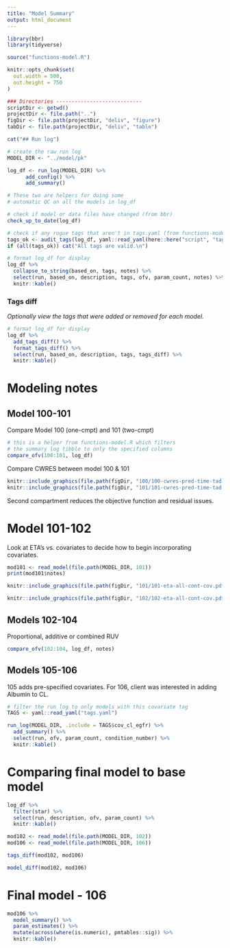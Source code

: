 ```yaml
---
title: "Model Summary"
output: html_document
---
```


```r
library(bbr)
library(tidyverse)

source("functions-model.R")

knitr::opts_chunk$set(
  out.width = 500, 
  out.height = 750
)
```

```r
### Directories ----------------------------
scriptDir <- getwd()
projectDir <- file.path("..")
figDir <- file.path(projectDir, "deliv", "figure")
tabDir <- file.path(projectDir, "deliv", "table")
```

```r
cat("## Run log")
```

```r
# create the raw run log
MODEL_DIR <- "../model/pk"

log_df <- run_log(MODEL_DIR) %>% 
      add_config() %>%
      add_summary()
```

```r
# These two are helpers for doing some
# automatic QC on all the models in log_df

# check if model or data files have changed (from bbr)
check_up_to_date(log_df)

# check if any rogue tags that aren't in tags.yaml (from functions-model.R)
tags_ok <- audit_tags(log_df, yaml::read_yaml(here::here("script", "tags.yaml")))
if (all(tags_ok)) cat("All tags are valid.\n")
```

```r
# format log_df for display
log_df %>% 
  collapse_to_string(based_on, tags, notes) %>%
  select(run, based_on, description, tags, ofv, param_count, notes) %>%
  knitr::kable()
```

### Tags diff

_Optionally view the tags that were added or removed for each model._

```r
# format log_df for display
log_df %>% 
  add_tags_diff() %>%
  format_tags_diff() %>%
  select(run, based_on, description, tags, tags_diff) %>%
  knitr::kable()
```

# Modeling notes

## Model 100-101

Compare Model 100 (one-cmpt) and 101 (two-cmpt)

```r
# this is a helper from functions-model.R which filters
# the summary log tibble to only the specified columns
compare_ofv(100:101, log_df)
```

\newpage
Compare CWRES between model 100 & 101
```r
knitr::include_graphics(file.path(figDir, "100/100-cwres-pred-time-tad.pdf"))
knitr::include_graphics(file.path(figDir, "101/101-cwres-pred-time-tad.pdf"))
```

Second compartment reduces the objective function and residual issues.

\newpage

# Model 101-102

Look at ETA's vs. covariates to decide how to begin incorporating covariates.

```r
mod101 <- read_model(file.path(MODEL_DIR, 101))
print(mod101$notes)
```

```r
knitr::include_graphics(file.path(figDir, "101/101-eta-all-cont-cov.pdf"))
```

```r
knitr::include_graphics(file.path(figDir, "102/102-eta-all-cont-cov.pdf"))
```

## Models 102-104
Proportional, additive or combined RUV

```r
compare_ofv(102:104, log_df, notes)
```

\newpage
## Models 105-106
105 adds pre-specified covariates. For 106, client was interested in adding Albumin to CL.
  
```r
# filter the run log to only models with this covariate tag
TAGS <- yaml::read_yaml("tags.yaml")

run_log(MODEL_DIR, .include = TAGS$cov_cl_egfr) %>% 
  add_summary() %>%
  select(run, ofv, param_count, condition_number) %>%
  knitr::kable()
```

# Comparing final model to base model

```r
log_df %>% 
  filter(star) %>%
  select(run, description, ofv, param_count) %>%
  knitr::kable()
```

```r
mod102 <- read_model(file.path(MODEL_DIR, 102))
mod106 <- read_model(file.path(MODEL_DIR, 106))

tags_diff(mod102, mod106)
```

```r
model_diff(mod102, mod106)
```


# Final model - 106

```r
mod106 %>%
  model_summary() %>%
  param_estimates() %>%
  mutate(across(where(is.numeric), pmtables::sig)) %>%
  knitr::kable()
```

